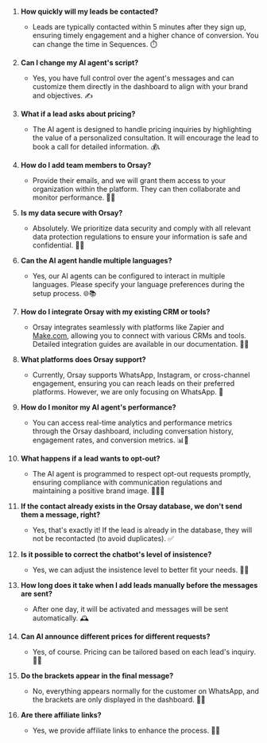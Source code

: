 1. **How quickly will my leads be contacted?**  
   -  Leads are typically contacted within 5 minutes after they sign up, ensuring timely engagement and a higher chance of conversion. You can change the time in Sequences. ⏱️

2. **Can I change my AI agent's script?**  
   -  Yes, you have full control over the agent's messages and can customize them directly in the dashboard to align with your brand and objectives. ✍️

3. **What if a lead asks about pricing?**  
   -  The AI agent is designed to handle pricing inquiries by highlighting the value of a personalized consultation. It will encourage the lead to book a call for detailed information. 💰📞

4. **How do I add team members to Orsay?**  
   -  Provide their emails, and we will grant them access to your organization within the platform. They can then collaborate and monitor performance. 👥💼

5. **Is my data secure with Orsay?**  
   -  Absolutely. We prioritize data security and comply with all relevant data protection regulations to ensure your information is safe and confidential. 🔐💡

6. **Can the AI agent handle multiple languages?**  
   -  Yes, our AI agents can be configured to interact in multiple languages. Please specify your language preferences during the setup process. 🌐📚

7. **How do I integrate Orsay with my existing CRM or tools?**  
   -  Orsay integrates seamlessly with platforms like Zapier and [Make.com](http://make.com/), allowing you to connect with various CRMs and tools. Detailed integration guides are available in our documentation. 🔧🔌

8. **What platforms does Orsay support?**  
   -  Currently, Orsay supports WhatsApp, Instagram, or cross-channel engagement, ensuring you can reach leads on their preferred platforms. However, we are only focusing on WhatsApp. 📱

9. **How do I monitor my AI agent's performance?**  
   -  You can access real-time analytics and performance metrics through the Orsay dashboard, including conversation history, engagement rates, and conversion metrics. 📊💬

10. **What happens if a lead wants to opt-out?**  
    -  The AI agent is programmed to respect opt-out requests promptly, ensuring compliance with communication regulations and maintaining a positive brand image. 📴🙋‍♂️

11. **If the contact already exists in the Orsay database, we don't send them a message, right?**  
    -  Yes, that's exactly it! If the lead is already in the database, they will not be recontacted (to avoid duplicates). ✅

12. **Is it possible to correct the chatbot's level of insistence?**  
    -  Yes, we can adjust the insistence level to better fit your needs. 💬🔧

13. **How long does it take when I add leads manually before the messages are sent?**  
    -  After one day, it will be activated and messages will be sent automatically. 🕰️

14. **Can AI announce different prices for different requests?**  
    -  Yes, of course. Pricing can be tailored based on each lead's inquiry. 💸💬

15. **Do the brackets appear in the final message?**  
    -  No, everything appears normally for the customer on WhatsApp, and the brackets are only displayed in the dashboard. 🚫📲

16. **Are there affiliate links?**  
    -  Yes, we provide affiliate links to enhance the process. 🔗💼
